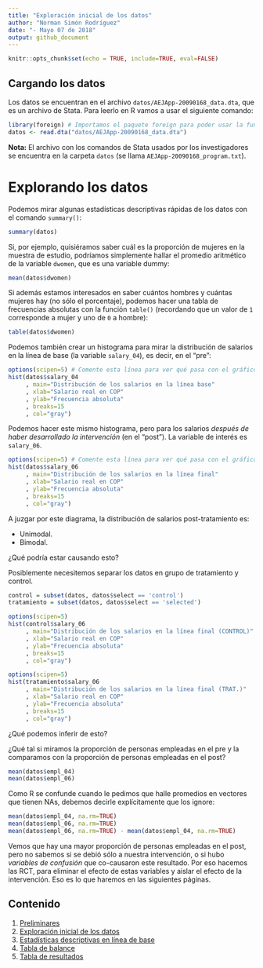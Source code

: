 ```yaml
---
title: "Exploración inicial de los datos"
author: "Norman Simón Rodríguez"
date: "- Mayo 07 de 2018"
output: github_document
---
```

  
```r
knitr::opts_chunk$set(echo = TRUE, include=TRUE, eval=FALSE)
```

## Cargando los datos

Los datos se encuentran en el archivo `datos/AEJApp-20090168_data.dta`, que es un archivo de Stata. Para leerlo en R vamos a usar el siguiente comando:

```r
library(foreign) # Importamos el paquete foreign para poder usar la función read.dta()
datos <- read.dta("datos/AEJApp-20090168_data.dta")
```

**Nota:** El archivo con los comandos de Stata usados por los investigadores se encuentra en la carpeta `datos` (se llama `AEJApp-20090168_program.txt`).

# Explorando los datos
Podemos mirar algunas estadísticas descriptivas rápidas de los datos con el comando `summary()`:

```r
summary(datos)
```

Si, por ejemplo, quisiéramos saber cuál es la proporción de mujeres en la muestra de estudio, podríamos simplemente hallar el promedio aritmético de la variable `dwomen`, que es una variable dummy:

```r
mean(datos$dwomen)
```

Si además estamos interesados en saber cuántos hombres y cuántas mujeres hay (no sólo el porcentaje), podemos hacer una tabla de frecuencias absolutas con la función `table()` (recordando que un valor de `1` corresponde a mujer y uno de `0` a hombre):

```r
table(datos$dwomen)
```

Podemos también crear un histograma para mirar la distribución de salarios en la línea de base (la variable `salary_04`), es decir, en el "pre":

```r
options(scipen=5) # Comente esta línea para ver qué pasa con el gráfico.
hist(datos$salary_04
     , main="Distribución de los salarios en la línea base"
     , xlab="Salario real en COP"
     , ylab="Frecuencia absoluta"
     , breaks=15
     , col="gray")
```

Podemos hacer este mismo histograma, pero para los salarios *después de haber desarrollado la intervención* (en el "post"). La variable de interés es `salary_06`.

```r
options(scipen=5) # Comente esta línea para ver qué pasa con el gráfico.
hist(datos$salary_06
     , main="Distribución de los salarios en la línea final"
     , xlab="Salario real en COP"
     , ylab="Frecuencia absoluta"
     , breaks=15
     , col="gray")
```

A juzgar por este diagrama, la distribución de salarios post-tratamiento es:

* Unimodal.
* Bimodal.

¿Qué podría estar causando esto?

Posiblemente necesitemos separar los datos en grupo de tratamiento y control.

```r
control = subset(datos, datos$select == 'control')
tratamiento = subset(datos, datos$select == 'selected')

options(scipen=5)
hist(control$salary_06
     , main="Distribución de los salarios en la línea final (CONTROL)"
     , xlab="Salario real en COP"
     , ylab="Frecuencia absoluta"
     , breaks=15
     , col="gray")

options(scipen=5)
hist(tratamiento$salary_06
     , main="Distribución de los salarios en la línea final (TRAT.)"
     , xlab="Salario real en COP"
     , ylab="Frecuencia absoluta"
     , breaks=15
     , col="gray")
```

¿Qué podemos inferir de esto?

¿Qué tal si miramos la proporción de personas empleadas en el pre y la comparamos con la proporción de personas empleadas en el post?

```r
mean(datos$empl_04)
mean(datos$empl_06)
```

Como R se confunde cuando le pedimos que halle promedios en vectores que tienen NAs, debemos decirle explícitamente que los ignore:

```r
mean(datos$empl_04, na.rm=TRUE)
mean(datos$empl_06, na.rm=TRUE)
mean(datos$empl_06, na.rm=TRUE) - mean(datos$empl_04, na.rm=TRUE)
```

Vemos que hay una mayor proporción de personas empleadas en el post, pero no sabemos si se debió sólo a nuestra intervención, o si hubo *variables de confusión* que co-causaron este resultado. Por eso hacemos las RCT, para eliminar el efecto de estas variables y aislar el efecto de la intervención. Eso es lo que haremos en las siguientes páginas.

## Contenido

1. [Preliminares](preliminares.md)
1. [Exploración inicial de los datos](exploracion.md)
1. [Estadísticas descriptivas en línea de base](tabla2.md)
1. [Tabla de balance](tabla3.md)
1. [Tabla de resultados](tablaresultados.md)